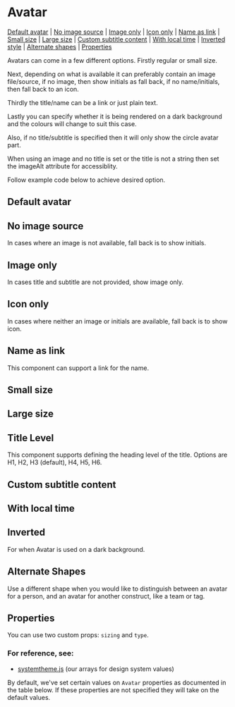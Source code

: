 
<Meta of={stories} />

# Avatar

[Default avatar](#default-avatar) | [No image source](#no-image-source) | [Image only](#image-only) | [Icon only](#icon-only) | [Name as link](#name-as-link) | [Small size](#small-size) | [Large size](#large-size) | [Custom subtitle content](#custom-subtitle-content) | [With local time](#with-local-time) | [Inverted style](#inverted-style) | [Alternate shapes](#alternate-shapes) | [Properties](#properties)

Avatars can come in a few different options. Firstly regular or small size.

Next, depending on what is available it can preferably contain an image file/source, if no image, then show initials as fall back, if no name/initials, then fall back to an icon.

Thirdly the title/name can be a link or just plain text.

Lastly you can specify whether it is being rendered on a dark background and the colours will change to suit this case.

Also, if no title/subtitle is specified then it will only show the circle avatar part.

When using an image and no title is set or the title is not a string then set the imageAlt attribute for accessiblity.

Follow example code below to achieve desired option.

## Default avatar

<Canvas>
  <Story id="components-avatar--default-avatar" />
</Canvas>

## No image source

In cases where an image is not available, fall back is to show initials.

<Canvas>
  <Story id="components-avatar--no-image" />
</Canvas>

## Image only

In cases title and subtitle are not provided, show image only.

<Canvas>
  <Story id="components-avatar--image-only" />
</Canvas>

## Icon only

In cases where neither an image or initials are available, fall back is to show icon.

<Canvas>
  <Story id="components-avatar--icon-only" />
</Canvas>

## Name as link

This component can support a link for the name.

<Canvas>
  <Story id="components-avatar--name-link" />
</Canvas>

## Small size

<Canvas>
  <Story id="components-avatar--small" />
</Canvas>

## Large size

<Canvas>
  <Story id="components-avatar--large" />
</Canvas>

## Title Level

This component supports defining the heading level of the title. Options are H1, H2, H3 (default), H4, H5, H6.

<Canvas>
  <Story id="components-avatar--title-level" />
</Canvas>

## Custom subtitle content

<Canvas>
  <Story id="components-avatar--subtitle-content" />
</Canvas>

## With local time

<Canvas>
  <Story id="components-avatar--local-time" />
</Canvas>

## Inverted

For when Avatar is used on a dark background.

<Canvas>
  <Story id="components-avatar--inverted" />
</Canvas>

## Alternate Shapes

Use a different shape when you would like to distinguish between an avatar for a person, and an avatar for another construct, like a team or tag.

<Canvas>
  <Story id="components-avatar--alternate-shapes" />
</Canvas>

## Properties

You can use two custom props: `sizing` and `type`.

### For reference, see:

- [systemtheme.js](https://github.com/orchestrated-io/orca-design-system/blob/master/packages/orcs-design-system/lib/systemtheme.js) (our arrays for design system values)

By default, we've set certain values on `Avatar` properties as documented in the table below. If these properties are not specified they will take on the default values.

<Controls />
